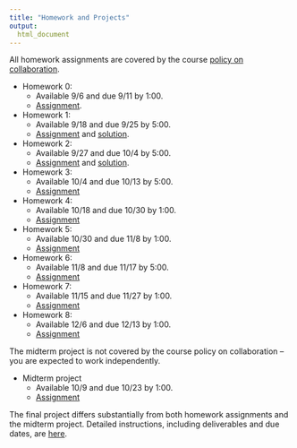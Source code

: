 ```yaml
---
title: "Homework and Projects"
output:
  html_document
---
```


All homework assignments are covered by the course [policy on collaboration](policy_on_collaboration.html). 

* Homework 0: 
    * Available 9/6 and due 9/11 by 1:00. 
    * [Assignment](homework_0.html).
* Homework 1:  
    * Available 9/18 and due 9/25 by 5:00. 
    * [Assignment](homework_1.html) and [solution](resources/p8105_hw1_ajg2202.zip).
* Homework 2:  
    * Available 9/27 and due 10/4 by 5:00. 
    * [Assignment](homework_2.html) and [solution](resources/p8105_hw2_ajg2202.zip).
* Homework 3:  
    * Available 10/4 and due 10/13 by 5:00. 
    * [Assignment](homework_3.html)
* Homework 4:  
    * Available 10/18 and due 10/30 by 1:00. 
    * [Assignment](homework_4.html)
* Homework 5:  
    * Available 10/30 and due 11/8 by 1:00. 
    * [Assignment](homework_5.html)
* Homework 6:  
    * Available 11/8 and due 11/17 by 5:00. 
    * [Assignment](homework_6.html)
* Homework 7:  
    * Available 11/15 and due 11/27 by 1:00. 
    * [Assignment](homework_7.html)
* Homework 8:  
    * Available 12/6 and due 12/13 by 1:00. 
    * [Assignment](homework_8.html)

The midterm project is not covered by the course policy on collaboration -- you are expected to work independently. 

* Midterm project
    * Available 10/9 and due 10/23 by 1:00. 
    * [Assignment](midterm_project.html)
    
The final project differs substantially from both homework assignments and the midterm project. Detailed instructions, including deliverables and due dates, are [here](final_project.html).